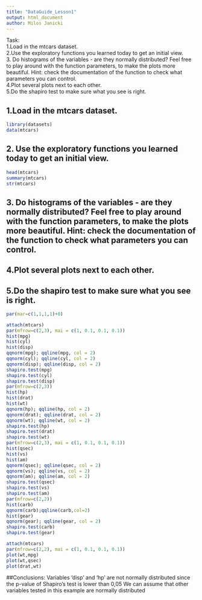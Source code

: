 ```yaml
---
title: "DataGuide_Lesson1"
output: html_document
author: Milos Janicki
---
```



Task:  
1.Load in the mtcars dataset.  
2.Use the exploratory functions you learned today to get an initial view.  
3. Do histograms of the variables - are they normally distributed? Feel free to play around with the function parameters, to make the plots more beautiful. Hint: check the documentation of the function to check what parameters you can control.  
4.Plot several plots next to each other.  
5.Do the shapiro test to make sure what you see is right.  


## 1.Load in the mtcars dataset.

```r
library(datasets)
data(mtcars)
```

## 2. Use the exploratory functions you learned today to get an initial view.

```r
head(mtcars)
summary(mtcars)
str(mtcars)
```


## 3. Do histograms of the variables - are they normally distributed? Feel free to play around with the function parameters, to make the plots more beautiful. Hint: check the documentation of the function to check what parameters you can control.
## 4.Plot several plots next to each other.
## 5.Do the shapiro test to make sure what you see is right.

```r
par(mar=c(1,1,1,1)+0)

attach(mtcars)
par(mfrow=c(2,3), mai = c(1, 0.1, 0.1, 0.1))
hist(mpg)
hist(cyl)
hist(disp)
qqnorm(mpg); qqline(mpg, col = 2)
qqnorm(cyl); qqline(cyl, col = 2)
qqnorm(disp); qqline(disp, col = 2)
shapiro.test(mpg)
shapiro.test(cyl)
shapiro.test(disp)
par(mfrow=c(2,3))
hist(hp)
hist(drat)
hist(wt)
qqnorm(hp); qqline(hp, col = 2)
qqnorm(drat); qqline(drat, col = 2)
qqnorm(wt); qqline(wt, col = 2)
shapiro.test(hp)
shapiro.test(drat)
shapiro.test(wt)
par(mfrow=c(2,3), mai = c(1, 0.1, 0.1, 0.1))
hist(qsec)
hist(vs)
hist(am)
qqnorm(qsec); qqline(qsec, col = 2)
qqnorm(vs); qqline(vs, col = 2)
qqnorm(am); qqline(am, col = 2)
shapiro.test(qsec)
shapiro.test(vs)
shapiro.test(am)
par(mfrow=c(2,2))
hist(carb)
qqnorm(carb);qqline(carb,col=2)
hist(gear)
qqnorm(gear); qqline(gear, col = 2)
shapiro.test(carb)
shapiro.test(gear)
```

```r
attach(mtcars)
par(mfrow=c(2,2), mai = c(1, 0.1, 0.1, 0.1))
plot(wt,mpg)
plot(wt,qsec)
plot(drat,wt)
```



##Conclusions:
Variables 'disp' and 'hp' are not normally distributed since the p-value of Shapiro's test is lower than 0,05
We can assume that other variables tested in this example are normally distributed

